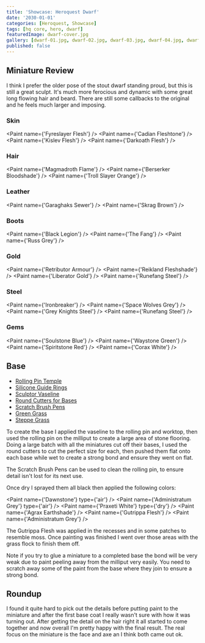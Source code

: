 ```yaml
---
title: 'Showcase: Heroquest Dwarf'
date: '2030-01-01'
categories: [Heroquest, Showcase]
tags: [hq core, hero, dwarf]
featuredImage: dwarf-cover.jpg
gallery: [dwarf-01.jpg, dwarf-02.jpg, dwarf-03.jpg, dwarf-04.jpg, dwarf-05.jpg]
published: false
---
```



## Miniature Review

I think I prefer the older pose of the stout dwarf standing proud, but this is still a great sculpt. It's much more
ferocious and dynamic with some great long flowing hair and beard. There are still some callbacks to the original
and he feels much larger and imposing.

### Skin

<Paint name={'Fyreslayer Flesh'} />
<Paint name={'Cadian Fleshtone'} />
<Paint name={'Kislev Flesh'} />
<Paint name={'Darkoath Flesh'} />

### Hair

<Paint name={'Magmadroth Flame'} />
<Paint name={'Berserker Bloodshade'} />
<Paint name={'Troll Slayer Orange'} />

### Leather

<Paint name={'Garaghaks Sewer'} />
<Paint name={'Skrag Brown'} />

### Boots

<Paint name={'Black Legion'} />
<Paint name={'The Fang'} />
<Paint name={'Russ Grey'} />

### Gold

<Paint name={'Retributor Armour'} />
<Paint name={'Reikland Fleshshade'} />
<Paint name={'Liberator Gold'} />
<Paint name={'Runefang Steel'} />

### Steel

<Paint name={'Ironbreaker'} />
<Paint name={'Space Wolves Grey'} />
<Paint name={'Grey Knights Steel'} />
<Paint name={'Runefang Steel'} />

### Gems

<Paint name={'Soulstone Blue'} />
<Paint name={'Waystone Green'} />
<Paint name={'Spiritstone Red'} />
<Paint name={'Corax White'} />

## Base

- [Rolling Pin Temple](https://www.greenstuffworld.com/en/modelling-textured-rolling-pins/365-rolling-pin-hobby-roller-temple.html)
- [Silicone Guide Rings](https://www.greenstuffworld.com/en/modelling-textured-rolling-pins/540-silicone-guide-rings.html)
- [Sculptor Vaseline](https://www.greenstuffworld.com/en/sculptor-vaseline/349-sculptor-vaseline-petroleum-jelly.html)
- [Round Cutters for Bases](https://www.greenstuffworld.com/en/hobby-cutting-tools/801-round-cutters-for-bases-stainless-steel.html)
- [Scratch Brush Pens](https://www.greenstuffworld.com/en/engraving-tools/690-scratch-brush-pens.html)
- [Green Grass](https://www.thearmypainter.com/shop/us/bf4113p)
- [Steppe Grass](https://www.thearmypainter.com/shop/us/bf4115p)

To create the base I applied the vaseline to the rolling pin and worktop, then used the rolling pin on the milliput to
create a large area of stone flooring. Doing a large batch with all the miniatures cut off their bases, I used the round
cutters to cut the perfect size for each, then pushed them flat onto each base while wet to create a strong bond and
ensure they went on flat.

The Scratch Brush Pens can be used to clean the rolling pin, to ensure detail isn't lost for its next use.

Once dry I sprayed them all black then applied the following colors:

<Paint name={'Dawnstone'} type={'air'} />
<Paint name={'Administratum Grey'} type={'air'} />
<Paint name={'Praxeti White'} type={'dry'} />
<Paint name={'Agrax Earthshade'} />
<Paint name={'Gutrippa Flesh'} />
<Paint name={'Administratum Grey'} />

The Gutrippa Flesh was applied in the recesses and in some patches to resemble moss. Once painting was finished I went
over those areas with the grass flock to finish them off.

Note if you try to glue a miniature to a completed base the bond will be very weak due to paint peeling away from the
milliput very easily. You need to scratch away some of the paint from the base where they join to ensure a strong bond.

## Roundup

I found it quite hard to pick out the details before putting paint to the miniature and after the first base coat I
really wasn't sure with how it was turning out. After getting the detail on the hair right it all started to come
together and now overall I'm pretty happy with the final result. The real focus on the miniature is the face and axe
an I think both came out ok.
